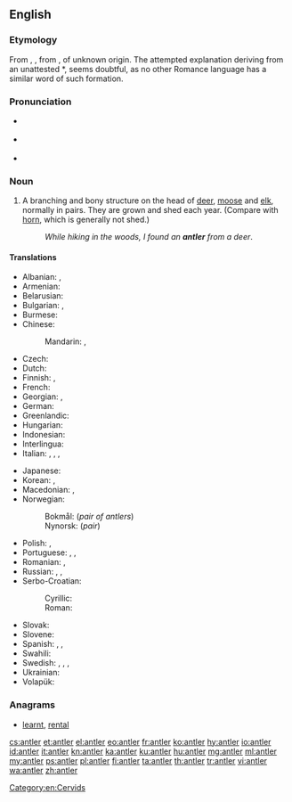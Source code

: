 {{also|Antler}}
==English==
{{wikipedia}}

===Etymology===
From {{etyl|enm|en}} {{term|auntelere|lang=enm}}, {{term|hauntelere|lang=enm}}, from {{etyl|fro|en}} {{term|antoillier||antler, horn|lang=fro}}, of unknown origin. The attempted explanation deriving from an unattested {{etyl|la|-}} *{{term||([[ramum]]) [[ante]] [[ocularis]]|branch before the eyes|lang=la}}, seems doubtful, as no other Romance language has a similar word of such formation.

===Pronunciation===
* {{a|GenAm}} {{IPA|/ˈænt.lɚ/|lang=en}}
* {{a|RP}} {{IPA|/ˈænt.lə/|lang=en}}
* {{audio|en-us-antler.ogg|Audio (US)|lang=en}}

===Noun===
{{en-noun}}

# A branching and bony structure on the head of [[deer]], [[moose]] and [[elk]], normally in pairs. They are grown and shed each year. (Compare with [[horn]], which is generally not shed.)
#: ''While hiking in the woods, I found an '''antler''' from a deer''.

====Translations====
{{trans-top|bony structure on the head of deer, moose and elk}}
* Albanian: {{t+|sq|bri|s}}, {{t|sq|brinj|p}}
* Armenian: {{t+|hy|եղջյուր}}
* Belarusian: {{t|be|рог|m}}
* Bulgarian: {{t|bg|еленов рог|m}}, {{t+|bg|рог|m}}
* Burmese: {{t+|my|ချို}}
* Chinese:
*: Mandarin: {{t+|cmn|鹿角|tr=lùjiǎo}}, {{t+|cmn|角|tr=jiǎo}}
* Czech: {{t|cs|paroh|m}}
* Dutch: {{t+|nl|gewei|n}}
* Finnish: {{t+|fi|sarvi}}, {{t|fi|sarvikruunu}} {{qualifier|pair}}
* French: {{t+|fr|bois|m}}
* Georgian: {{t|ka|ქორბუდა}}, {{t|ka|რქა}}
* German: {{t+|de|Geweih|n}}
* Greenlandic: {{t|kl|aagiaq}}
* Hungarian: {{t+|hu|agancs}}
* Indonesian: {{t+|id|tanduk}}
* Interlingua: {{t|ia|[[corno]] ([[de]] [[cervideo]]s)}}
* Italian: {{t+|it|corno|s}}, {{t+|it|corna|p}}, {{t|it|corno ramificato}}, {{t+|it|palco|m}}
{{trans-mid}}
* Japanese: {{t+|ja|角|tr=つの, tsuno}}
* Korean: {{t+check|ko|뿔}}, {{t-check|ko|[[가지진]] [[뿔]]}} <!-- was "[[가지진]] [[뿔]]" - assumed sum-of-parts; if an idiom, remove the wikilinks to the individual words. see [[User:Kephir/gadgets/xte#Translation_fixing]] -->
* Macedonian: {{t|mk|роговје|n}}, {{t|mk|рог|m}}
* Norwegian: {{t+|no|horn|n}}
*: Bokmål: {{t|nb|gevir|n}} (''pair of antlers'')
*: Nynorsk: {{t|nn|gevir|n}} (''pair'')
* Polish: {{t+|pl|róg|m-in}}, {{qualifier|collective}} {{t+|pl|poroże|n}}
* Portuguese: {{t+|pt|chifre|m}}, {{t|pt|[[corno]] ([[de]] [[cervídeo]]s)|m}}, {{t+|pt|galhada|f}}
* Romanian: {{t+|ro|corn|s}}, {{t|ro|coarne|p}}
* Russian: {{t+|ru|рог|m}}, {{t+|ru|рог|m-p}}, {{t|ru|олений рог|m}}
* Serbo-Croatian:
*: Cyrillic: {{t|sh|рог|m|sc=Cyrl}}
*: Roman: {{t+|sh|rog|m}}
* Slovak: {{t|sk|paroh|m}}
* Slovene: {{t|sl|rogovi|m-p}}
* Spanish: {{t+|es|cornamenta|f}}, {{t+|es|asta|f}}, {{t+|es|cuerno|m}}
* Swahili: {{t|sw|pembe-tawi}}
* Swedish: {{t+|sv|horn|n}}, {{t+|sv|krona|c}}, {{t|sv|hjorthorn|n}}, {{t+|sv|älghorn|n}}
* Ukrainian: {{t|uk|ріг|m}}
* Volapük: {{t|vo|tuigahon}}
{{trans-bottom}}

===Anagrams===
* [[learnt#English|learnt]], [[rental#English|rental]]

[[Category:en:Cervids]]

[[cs:antler]]
[[et:antler]]
[[el:antler]]
[[eo:antler]]
[[fr:antler]]
[[ko:antler]]
[[hy:antler]]
[[io:antler]]
[[id:antler]]
[[it:antler]]
[[kn:antler]]
[[ka:antler]]
[[ku:antler]]
[[hu:antler]]
[[mg:antler]]
[[ml:antler]]
[[my:antler]]
[[ps:antler]]
[[pl:antler]]
[[fi:antler]]
[[ta:antler]]
[[th:antler]]
[[tr:antler]]
[[vi:antler]]
[[wa:antler]]
[[zh:antler]]